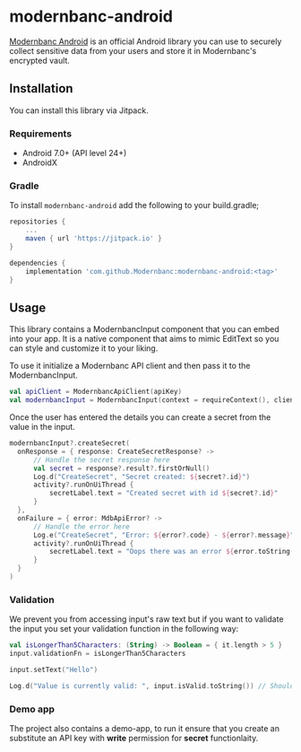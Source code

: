 # modernbanc-android

[Modernbanc Android](https://github.com/Modernbanc/modernbanc-android) is an official Android library you can use to securely collect sensitive data from your users and store it in Modernbanc's encrypted vault.

## Installation

You can install this library via Jitpack.

### Requirements

- Android 7.0+ (API level 24+)
- AndroidX

### Gradle

To install `modernbanc-android` add the following to your build.gradle;

```gradle
repositories {
    ...
    maven { url 'https://jitpack.io' }
}

dependencies {
    implementation 'com.github.Modernbanc:modernbanc-android:<tag>'
}
```

## Usage

This library contains a ModernbancInput component that you can embed into your app. It is a native component that aims to mimic EditText so you can style and customize it to your liking.

To use it initialize a Modernbanc API client and then pass it to the ModernbancInput.

```kotlin
val apiClient = ModernbancApiClient(apiKey)
val modernbancInput = ModernbancInput(context = requireContext(), client = apiClient)
```

Once the user has entered the details you can create a secret from the value in the input.

```kotlin
modernbancInput?.createSecret(
  onResponse = { response: CreateSecretResponse? ->
      // Handle the secret response here
      val secret = response?.result?.firstOrNull()
      Log.d("CreateSecret", "Secret created: ${secret?.id}")
      activity?.runOnUiThread {
          secretLabel.text = "Created secret with id ${secret?.id}"
      }
  },
  onFailure = { error: MdbApiError? ->
      // Handle the error here
      Log.e("CreateSecret", "Error: ${error?.code} - ${error?.message}")
      activity?.runOnUiThread {
          secretLabel.text = "Oops there was an error ${error.toString()}"
      }
  }
)
```

### Validation

We prevent you from accessing input's raw text but if you want to validate the input you set your validation function in the following way:

```kotlin
val isLongerThan5Characters: (String) -> Boolean = { it.length > 5 }
input.validationFn = isLongerThan5Characters

input.setText("Hello")

Log.d("Value is currently valid: ", input.isValid.toString()) // Should print `false`
```

### Demo app

The project also contains a demo-app, to run it ensure that you create an substitute an API key with **write** permission for **secret** functionlaity.
